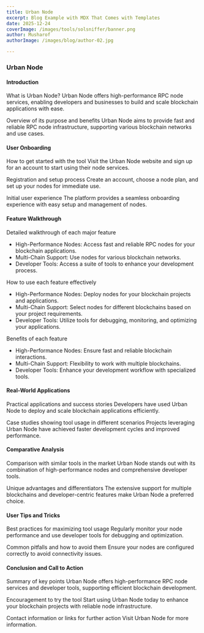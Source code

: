 ```yaml
---
title: Urban Node
excerpt: Blog Example with MDX That Comes with Templates
date: 2025-12-24
coverImage: /images/tools/solsniffer/banner.png
author: Musharof
authorImage: /images/blog/author-02.jpg

---
```

### Urban Node

#### Introduction

What is Urban Node? Urban Node offers high-performance RPC node services, enabling developers and businesses to build and scale blockchain applications with ease.

Overview of its purpose and benefits Urban Node aims to provide fast and reliable RPC node infrastructure, supporting various blockchain networks and use cases.

#### User Onboarding

How to get started with the tool Visit the Urban Node website and sign up for an account to start using their node services.

Registration and setup process Create an account, choose a node plan, and set up your nodes for immediate use.

Initial user experience The platform provides a seamless onboarding experience with easy setup and management of nodes.

#### Feature Walkthrough

Detailed walkthrough of each major feature

-   High-Performance Nodes: Access fast and reliable RPC nodes for your blockchain applications.
-   Multi-Chain Support: Use nodes for various blockchain networks.
-   Developer Tools: Access a suite of tools to enhance your development process.

How to use each feature effectively

-   High-Performance Nodes: Deploy nodes for your blockchain projects and applications.
-   Multi-Chain Support: Select nodes for different blockchains based on your project requirements.
-   Developer Tools: Utilize tools for debugging, monitoring, and optimizing your applications.

Benefits of each feature

-   High-Performance Nodes: Ensure fast and reliable blockchain interactions.
-   Multi-Chain Support: Flexibility to work with multiple blockchains.
-   Developer Tools: Enhance your development workflow with specialized tools.

#### Real-World Applications

Practical applications and success stories Developers have used Urban Node to deploy and scale blockchain applications efficiently.

Case studies showing tool usage in different scenarios Projects leveraging Urban Node have achieved faster development cycles and improved performance.

#### Comparative Analysis

Comparison with similar tools in the market Urban Node stands out with its combination of high-performance nodes and comprehensive developer tools.

Unique advantages and differentiators The extensive support for multiple blockchains and developer-centric features make Urban Node a preferred choice.

#### User Tips and Tricks

Best practices for maximizing tool usage Regularly monitor your node performance and use developer tools for debugging and optimization.

Common pitfalls and how to avoid them Ensure your nodes are configured correctly to avoid connectivity issues.

#### Conclusion and Call to Action

Summary of key points Urban Node offers high-performance RPC node services and developer tools, supporting efficient blockchain development.

Encouragement to try the tool Start using Urban Node today to enhance your blockchain projects with reliable node infrastructure.

Contact information or links for further action Visit Urban Node for more information.